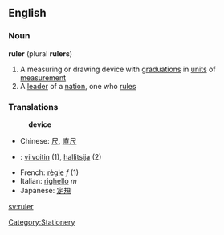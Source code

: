 ==English==
===Noun===
'''ruler''' (plural '''rulers''')

#A measuring or drawing device with [[graduation]]s in [[unit]]s of [[measurement]]
#A [[leader]] of a [[nation]], one who [[rule]]s

===Translations===
:'''device'''
*Chinese: [[尺]], [[直尺]]
*{{fi}}: [[viivoitin]] (1), [[hallitsija]] (2)
*French: [[règle]] ''f'' (1)
*Italian: [[righello]] ''m''
*Japanese: [[定規]]

[[sv:ruler]]

[[Category:Stationery]]
